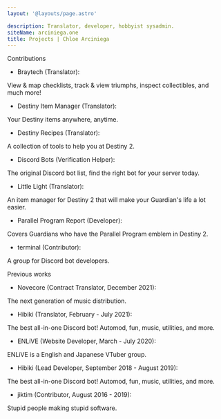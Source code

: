 ```yaml
---
layout: '@layouts/page.astro'

description: Translator, developer, hobbyist sysadmin.
siteName: arciniega.one
title: Projects | Chloe Arciniega
---
```



<Line>Contributions</Line>

- <Link href='https://bray.tech' title='Braytech' target='_blank'>Braytech</Link> (Translator): 
View & map checklists, track & view triumphs, inspect collectibles, and much more! 
- <Link href='https://destinyitemmanager.com' title='Destiny Item Manager' target='_blank'>Destiny Item Manager</Link> (Translator): 
Your Destiny items anywhere, anytime.
- <Link href='https://destinyrecipes.com' title='Destiny Recipes' target='_blank'>Destiny Recipes</Link> (Translator): 
A collection of tools to help you at Destiny 2. 
- <Link href='https://discord.bots.gg' title='Discord Bots' target='_blank'>Discord Bots</Link> (Verification Helper): 
The original Discord bot list, find the right bot for your server today. 
- <Link href='https://www.littlelight.club' title='Little Light' target='_blank'>Little Light</Link> (Translator): 
An item manager for Destiny 2 that will make your Guardian's life a lot easier. 
- <Link href='https://www.parallel.report' title='Parallel Program Report' target='_blank'>Parallel Program Report</Link> (Developer): 
Covers Guardians who have the Parallel Program emblem in Destiny 2. 
- <Link href='https://github.com/terminal' title='terminal' target='_blank'>terminal</Link> (Contributor): 
A group for Discord bot developers.

<Line>Previous works</Line>

- <Link href='https://novecore.com' title='Novecore' target='_blank'>Novecore</Link> (Contract Translator, December 2021):
The next generation of music distribution. 
- <Link href='https://hibiki.app' title='Hibiki' target='_blank'>Hibiki</Link> (Translator, February - July 2021):
The best all-in-one Discord bot! Automod, fun, music, utilities, and more. 
- <Link href='https://github.com/solelychloe/enlive' title='ENLiVE' target='_blank'>ENLiVE</Link> (Website Developer, March - July 2020): 
ENLiVE is a English and Japanese VTuber group. 
- <Link href='https://hibiki.app' title='Hibiki' target='_blank'>Hibiki</Link> (Lead Developer, September 2018 - August 2019): 
The best all-in-one Discord bot! Automod, fun, music, utilities, and more. 
- <Link href='https://github.com/jiktim' title='jiktim' target='_blank'>jiktim</Link> (Contributor, August 2016 - 2019):
Stupid people making stupid software.

<Footer />
